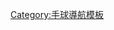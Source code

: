 {{Navbox 
| name  = 世界手球錦標賽
| title = 世界手球錦標賽
| state = {{{state|autocollapse}}}
|listclass = hlist
| image = [[File:Handball pictogram.svg|80px]]

| group1 = [[世界男子手球錦標賽|男子]]
| list1  = {{nowrap begin}}
* [[1938年世界男子手球錦標賽|1938 德國]]
* [[1954年世界男子手球錦標賽|1954 瑞典]]
* [[1958年世界男子手球錦標賽|1958 東德]]
* [[1961年世界男子手球錦標賽|1961 西德]]
* [[1964年世界男子手球錦標賽|1964 捷克斯洛伐克]]
* [[1967年世界男子手球錦標賽|1967 瑞典]]
* [[1970年世界男子手球錦標賽|1970 法國]]
* [[1974年世界男子手球錦標賽|1974 東德]]
* [[1978年世界男子手球錦標賽|1978 丹麥]]
* [[1982年世界男子手球錦標賽|1982 西德]]
* [[1986年世界男子手球錦標賽|1986 瑞士]]
* [[1990年世界男子手球錦標賽|1990 捷克斯洛伐克]]
* [[1993年世界男子手球錦標賽|1993 瑞典]]
* [[1995年世界男子手球錦標賽|1995 冰島]]
* [[1997年世界男子手球錦標賽|1997 日本]]
* [[1999年世界男子手球錦標賽|1999 埃及]]
* [[2001年世界男子手球錦標賽|2001 法國]]
* [[2003年世界男子手球錦標賽|2003 葡萄牙]]
* [[2005年世界男子手球錦標賽|2005 突尼西亞]]
* [[2007年世界男子手球錦標賽|2007 德國]]
* [[2009年世界男子手球錦標賽|2009 克羅地亞]]
* [[2011年世界男子手球錦標賽|2011 瑞典]]
* [[2013年世界男子手球錦標賽|2013 西班牙]]
* [[2015年世界男子手球錦標賽|2015 卡塔爾]]
* [[2017年世界男子手球錦標賽|2017 法國]]
* [[2019年世界男子手球錦標賽|2019 丹麥/德國]]
* [[2021年世界男子手球錦標賽|2021 埃及]]
* ''[[2023年世界男子手球錦標賽|2023 波蘭/瑞典]]''

| group2 = [[世界女子手球錦標賽|女子]]
| list2  = {{nowrap begin}}
* [[1957年世界女子手球錦標賽|1957 南斯拉夫]]
* [[1962年世界女子手球錦標賽|1962 羅馬尼亞]]
* [[1965年世界女子手球錦標賽|1965 西德]]
* [[1971年世界女子手球錦標賽|1971 荷蘭]]
* [[1973年世界女子手球錦標賽|1973 南斯拉夫]]
* [[1975年世界女子手球錦標賽|1975 蘇聯]]
* [[1978年世界女子手球錦標賽|1978 捷克斯洛伐克]]
* [[1982年世界女子手球錦標賽|1982 匈牙利]]
* [[1986年世界女子手球錦標賽|1986 荷蘭]]
* [[1990年世界女子手球錦標賽|1990 韓國]]
* [[1993年世界女子手球錦標賽|1993 挪威]]
* [[1995年世界女子手球錦標賽|1995 奧地利/匈牙利]]
* [[1997年世界女子手球錦標賽|1997 德國]]
* [[1999年世界女子手球錦標賽|1999 丹麥/挪威]]
* [[2001年世界女子手球錦標賽|2001 意大利]]
* [[2003年世界女子手球錦標賽|2003 克羅地亞]]
* [[2005年世界女子手球錦標賽|2005 俄羅斯]]
* [[2007年世界女子手球錦標賽|2007 法國]]
* [[2009年世界女子手球錦標賽|2009 中國]]
* [[2011年世界女子手球錦標賽|2011 巴西]]
* [[2013年世界女子手球錦標賽|2013 塞爾維亞]]
* [[2015年世界女子手球錦標賽|2015 丹麥]]
* [[2017年世界女子手球錦標賽|2017 德國]]
* [[2019年世界女子手球錦標賽|2019 日本]]
* [[2021年世界女子手球錦標賽|2021 西班牙]]
* ''[[2023年世界女子手球錦標賽|2023 丹麥/挪威/瑞典]]''
}}<noinclude>
[[Category:世界手球錦標賽| ]]
[[Category:手球導航模板]]
</noinclude>
